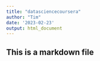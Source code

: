 ```yaml
---
title: "datasciencecoursera"
author: "Tim"
date: '2023-02-23'
output: html_document
---
```


## This is a markdown file

